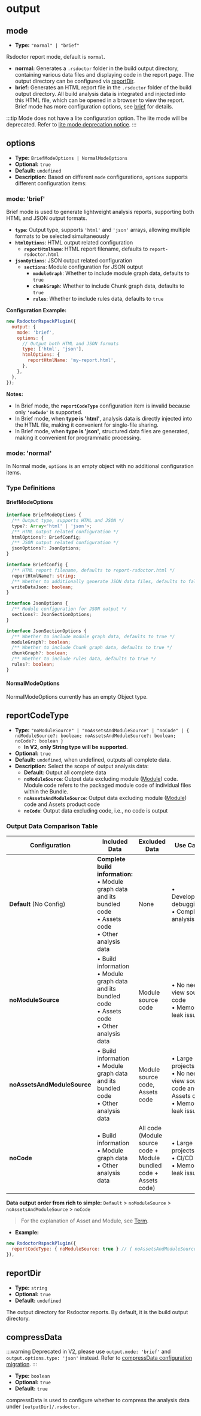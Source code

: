 
# output

## mode

<Badge text="V1.2.4 Added" type="tip" />

- **Type:** `"normal" | "brief"`

Rsdoctor report mode, default is `normal`.

- **normal:** Generates a `.rsdoctor` folder in the build output directory, containing various data files and displaying code in the report page. The output directory can be configured via [reportDir](#reportdir).
- **brief:** Generates an HTML report file in the `.rsdoctor` folder of the build output directory. All build analysis data is integrated and injected into this HTML file, which can be opened in a browser to view the report. Brief mode has more configuration options, see [brief](#brief) for details.

:::tip
Mode does not have a lite configuration option. The lite mode will be deprecated. Refer to [lite mode deprecation notice](./options-v2.mdx#lite-mode-deprecation-notice).
:::

## options

<Badge text="V1.2.4 Added" type="tip" />

- **Type:** `BriefModeOptions | NormalModeOptions`
- **Optional:** `true`
- **Default:** `undefined`
- **Description:**
  Based on different `mode` configurations, `options` supports different configuration items:

### mode: 'brief'

Brief mode is used to generate lightweight analysis reports, supporting both HTML and JSON output formats.

- **`type`**: Output type, supports `'html'` and `'json'` arrays, allowing multiple formats to be selected simultaneously
- **`htmlOptions`**: HTML output related configuration
  - **`reportHtmlName`**: HTML report filename, defaults to `report-rsdoctor.html`
- **`jsonOptions`**: JSON output related configuration
  - **`sections`**: Module configuration for JSON output
    - **`moduleGraph`**: Whether to include module graph data, defaults to `true`
    - **`chunkGraph`**: Whether to include Chunk graph data, defaults to `true`
    - **`rules`**: Whether to include rules data, defaults to `true`

**Configuration Example:**

```js
new RsdoctorRspackPlugin({
  output: {
    mode: 'brief',
    options: {
      // Output both HTML and JSON formats
      type: ['html', 'json'],
      htmlOptions: {
        reportHtmlName: 'my-report.html',
      },
    },
  },
});
```

**Notes:**

- In Brief mode, the **`reportCodeType`** configuration item is invalid because only **`'noCode'`** is supported.
- In Brief mode, when **type is 'html'**, analysis data is directly injected into the HTML file, making it convenient for single-file sharing.
- In Brief mode, when **type is 'json'**, structured data files are generated, making it convenient for programmatic processing.

### mode: 'normal'

In Normal mode, `options` is an empty object with no additional configuration items.

### Type Definitions

#### BriefModeOptions

```ts
interface BriefModeOptions {
  /** Output type, supports HTML and JSON */
  type?: Array<'html' | 'json'>;
  /** HTML output related configuration */
  htmlOptions?: BriefConfig;
  /** JSON output related configuration */
  jsonOptions?: JsonOptions;
}

interface BriefConfig {
  /** HTML report filename, defaults to report-rsdoctor.html */
  reportHtmlName?: string;
  /** Whether to additionally generate JSON data files, defaults to false */
  writeDataJson: boolean;
}

interface JsonOptions {
  /** Module configuration for JSON output */
  sections?: JsonSectionOptions;
}

interface JsonSectionOptions {
  /** Whether to include module graph data, defaults to true */
  moduleGraph?: boolean;
  /** Whether to include Chunk graph data, defaults to true */
  chunkGraph?: boolean;
  /** Whether to include rules data, defaults to true */
  rules?: boolean;
}
```

#### NormalModeOptions

NormalModeOptions currently has an empty Object type.

## reportCodeType

- **Type:** `"noModuleSource" | "noAssetsAndModuleSource" | "noCode" | { noModuleSource?: boolean; noAssetsAndModuleSource?: boolean; noCode?: boolean }`
  - **In V2, only String type will be supported.**
- **Optional:** `true`
- **Default:** `undefined`, when undefined, outputs all complete data.
- **Description:**
  Select the scope of output analysis data:
  - **Default**: Output all complete data
  - **`noModuleSource`**: Output data excluding module ([Module](https://rspack.rs/config/module#module)) code. Module code refers to the packaged module code of individual files within the Bundle.
  - **`noAssetsAndModuleSource`**: Output data excluding module ([Module](https://rspack.rs/config/module#module)) code and Assets product code
  - **`noCode`**: Output data excluding code, i.e., no code is output

### Output Data Comparison Table

| Configuration               | Included Data                                                                                                            | Excluded Data                                                     | Use Cases                                                                                   | File Size |
| --------------------------- | ------------------------------------------------------------------------------------------------------------------------ | ----------------------------------------------------------------- | ------------------------------------------------------------------------------------------- | --------- |
| **Default** (No Config)     | **Complete build information:**<br/>• Module graph data and its bundled code<br/>• Assets code<br/>• Other analysis data | None                                                              | • Development debugging<br/>• Complete analysis                                             | Largest   |
| **noModuleSource**          | • Build information<br/>• Module graph data and its bundled code<br/>• Assets code<br/>• Other analysis data             | Module source code                                                | • No need to view source code<br/>• Memory leak issues                                      | Medium    |
| **noAssetsAndModuleSource** | • Build information<br/>• Module graph data and its bundled code<br/>• Other analysis data                               | Module source code, Assets code                                   | • Large projects<br/>• No need to view source code and Assets code<br/>• Memory leak issues | Smaller   |
| **noCode**                  | • Build information<br/>• Module graph data<br/>• Other analysis data                                                    | All code (Module source code + Module bundled code + Assets code) | • Large projects<br/>• CI/CD<br/>• Memory leak issues                                       | Smallest  |

**Data output order from rich to simple:** `Default` > `noModuleSource` > `noAssetsAndModuleSource` > `noCode`

> For the explanation of Asset and Module, see [Term](./term).

- **Example:**

```js
new RsdoctorRspackPlugin({
  reportCodeType: { noModuleSource: true } // { noAssetsAndModuleSource: true }
}),
```

## reportDir

- **Type:** `string`
- **Optional:** `true`
- **Default:** `undefined`

The output directory for Rsdoctor reports. By default, it is the build output directory.

## compressData

:::warning
Deprecated in V2, please use `output.mode: 'brief'` and `output.options.type: 'json'` instead. Refer to [compressData configuration migration](/config/options/options-v2#compressdata).
:::

- **Type:** `boolean`
- **Optional:** `true`
- **Default:** `true`

compressData is used to configure whether to compress the analysis data under `[outputDir]/.rsdoctor`.
